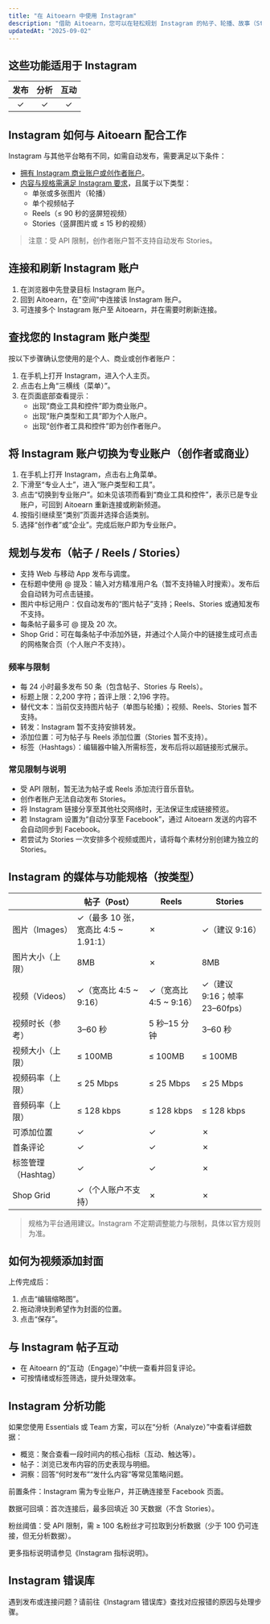 ```yaml
---
title: "在 Aitoearn 中使用 Instagram"
description: "借助 Aitoearn，您可以在轻松规划 Instagram 的帖子、轮播、故事（Stories）与短视频（Reels）的发布计划，获得发布策略建议，并与粉丝高效互动。"
updatedAt: "2025-09-02"
---
```


## 这些功能适用于 Instagram

| 发布 | 分析 | 互动 |
| :--: | :--: | :--: |
| ✓ | ✓ | ✓ |

## Instagram 如何与 Aitoearn 配合工作

Instagram 与其他平台略有不同，如需自动发布，需要满足以下条件：
- [拥有 Instagram 商业账户或创作者账户](#switch-to-professional)。
- [内容与规格需满足 Instagram 要求](#media-specs)，且属于以下类型：
   - 单张或多张图片（轮播）
   - 单个视频帖子
   - Reels（≤ 90 秒的竖屏短视频）
   - Stories（竖屏图片或 ≤ 15 秒的视频）

> 注意：受 API 限制，创作者账户暂不支持自动发布 Stories。

## 连接和刷新 Instagram 账户

1. 在浏览器中先登录目标 Instagram 账户。
2. 回到 Aitoearn，在"空间"中连接该 Instagram 账户。
3. 可连接多个 Instagram 账户至 Aitoearn，并在需要时刷新连接。

## 查找您的 Instagram 账户类型
按以下步骤确认您使用的是个人、商业或创作者账户：
1. 在手机上打开 Instagram，进入个人主页。
2. 点击右上角“三横线（菜单）”。
3. 在页面底部查看提示：
   - 出现“商业工具和控件”即为商业账户。
   - 出现“账户类型和工具”即为个人账户。
   - 出现“创作者工具和控件”即为创作者账户。

<a id="switch-to-professional"></a>
## 将 Instagram 账户切换为专业账户（创作者或商业）
1. 在手机上打开 Instagram，点击右上角菜单。
2. 下滑至“专业人士”，进入“账户类型和工具”。
3. 点击“切换到专业账户”。如未见该项而看到“商业工具和控件”，表示已是专业账户，可回到 Aitoearn 重新连接或刷新频道。
4. 按指引继续至“类别”页面并选择合适类别。
5. 选择“创作者”或“企业”。完成后账户即为专业账户。

## 规划与发布（帖子 / Reels / Stories）
- 支持 Web 与移动 App 发布与调度。
- 在标题中使用 @ 提及：输入对方精准用户名（暂不支持输入时搜索）。发布后会自动转为可点击链接。
- 图片中标记用户：仅自动发布的“图片帖子”支持；Reels、Stories 或通知发布不支持。
- 每条帖子最多可 @ 提及 20 次。
- Shop Grid：可在每条帖子中添加外链，并通过个人简介中的链接生成可点击的网格聚合页（个人账户不支持）。

### 频率与限制
- 每 24 小时最多发布 50 条（包含帖子、Stories 与 Reels）。
- 标题上限：2,200 字符；首评上限：2,196 字符。
- 替代文本：当前仅支持图片帖子（单图与轮播）；视频、Reels、Stories 暂不支持。
- 转发：Instagram 暂不支持安排转发。
- 添加位置：可为帖子与 Reels 添加位置（Stories 暂不支持）。
- 标签（Hashtags）：编辑器中输入所需标签，发布后将以超链接形式展示。

### 常见限制与说明
- 受 API 限制，暂无法为帖子或 Reels 添加流行音乐音轨。
- 创作者账户无法自动发布 Stories。
- 将 Instagram 链接分享至其他社交网络时，无法保证生成链接预览。
- 若 Instagram 设置为“自动分享至 Facebook”，通过 Aitoearn 发送的内容不会自动同步到 Facebook。
- 若尝试为 Stories 一次安排多个视频或图片，请将每个素材分别创建为独立的 Stories。

<a id="media-specs"></a>
## Instagram 的媒体与功能规格（按类型）
|                      | 帖子（Post） | Reels | Stories |
|----------------------|--------------|-------|---------|
| 图片（Images）       | ✓（最多 10 张，宽高比 4:5 ~ 1.91:1） | ✗ | ✓（建议 9:16） |
| 图片大小（上限）     | 8MB          | ✗     | 8MB     |
| 视频（Videos）       | ✓（宽高比 4:5 ~ 9:16） | ✓（宽高比 4:5 ~ 9:16） | ✓（建议 9:16；帧率 23–60fps） |
| 视频时长（参考）     | 3–60 秒      | 5 秒–15 分钟 | 3–60 秒 |
| 视频大小（上限）     | ≤ 100MB      | ≤ 100MB | ≤ 100MB |
| 视频码率（上限）     | ≤ 25 Mbps    | ≤ 25 Mbps | ≤ 25 Mbps |
| 音频码率（上限）     | ≤ 128 kbps   | ≤ 128 kbps | ≤ 128 kbps |
| 可添加位置           | ✓            | ✓     | ✗ |
| 首条评论             | ✓            | ✓     | ✗ |
| 标签管理（Hashtag）  | ✓            | ✓     | ✗ |
| Shop Grid            | ✓（个人账户不支持） | ✗ | ✗ |

> 规格为平台通用建议。Instagram 不定期调整能力与限制，具体以官方规则为准。

## 如何为视频添加封面

上传完成后：
1. 点击“编辑缩略图”。
2. 拖动滑块到希望作为封面的位置。
3. 点击“保存”。

## 与 Instagram 帖子互动

- 在 Aitoearn 的“互动（Engage）”中统一查看并回复评论。
- 可按情绪或标签筛选，提升处理效率。

## Instagram 分析功能

如果您使用 Essentials 或 Team 方案，可以在“分析（Analyze）”中查看详细数据：
- 概览：聚合查看一段时间内的核心指标（互动、触达等）。
- 帖子：浏览已发布内容的历史表现与明细。
- 洞察：回答“何时发布”“发什么内容”等常见策略问题。

前置条件：Instagram 需为专业账户，并正确连接至 Facebook 页面。

数据可回填：首次连接后，最多回填近 30 天数据（不含 Stories）。

粉丝阈值：受 API 限制，需 ≥ 100 名粉丝才可拉取到分析数据（少于 100 仍可连接，但无分析数据）。

更多指标说明请参见《Instagram 指标说明》。

## Instagram 错误库

遇到发布或连接问题？请前往《Instagram 错误库》查找对应报错的原因与处理步骤。 
